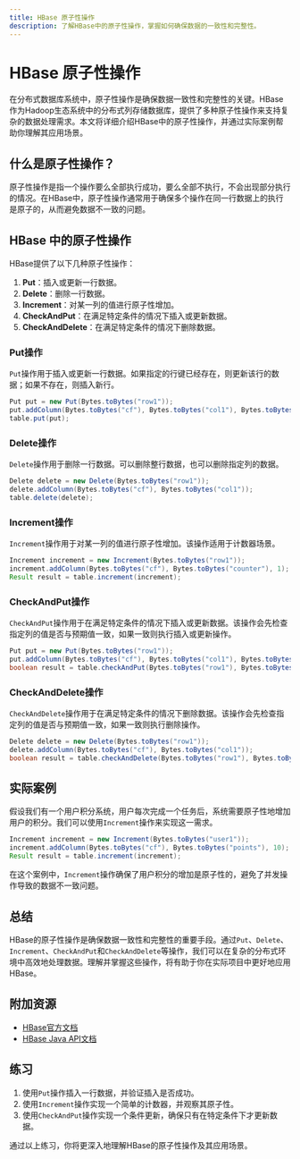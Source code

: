 ```yaml
---
title: HBase 原子性操作
description: 了解HBase中的原子性操作，掌握如何确保数据的一致性和完整性。
---
```


# HBase 原子性操作

在分布式数据库系统中，原子性操作是确保数据一致性和完整性的关键。HBase作为Hadoop生态系统中的分布式列存储数据库，提供了多种原子性操作来支持复杂的数据处理需求。本文将详细介绍HBase中的原子性操作，并通过实际案例帮助你理解其应用场景。

## 什么是原子性操作？

原子性操作是指一个操作要么全部执行成功，要么全部不执行，不会出现部分执行的情况。在HBase中，原子性操作通常用于确保多个操作在同一行数据上的执行是原子的，从而避免数据不一致的问题。

## HBase 中的原子性操作

HBase提供了以下几种原子性操作：

1. **Put**：插入或更新一行数据。
2. **Delete**：删除一行数据。
3. **Increment**：对某一列的值进行原子性增加。
4. **CheckAndPut**：在满足特定条件的情况下插入或更新数据。
5. **CheckAndDelete**：在满足特定条件的情况下删除数据。

### Put操作

`Put`操作用于插入或更新一行数据。如果指定的行键已经存在，则更新该行的数据；如果不存在，则插入新行。

```java
Put put = new Put(Bytes.toBytes("row1"));
put.addColumn(Bytes.toBytes("cf"), Bytes.toBytes("col1"), Bytes.toBytes("value1"));
table.put(put);
```

### Delete操作

`Delete`操作用于删除一行数据。可以删除整行数据，也可以删除指定列的数据。

```java
Delete delete = new Delete(Bytes.toBytes("row1"));
delete.addColumn(Bytes.toBytes("cf"), Bytes.toBytes("col1"));
table.delete(delete);
```

### Increment操作

`Increment`操作用于对某一列的值进行原子性增加。该操作适用于计数器场景。

```java
Increment increment = new Increment(Bytes.toBytes("row1"));
increment.addColumn(Bytes.toBytes("cf"), Bytes.toBytes("counter"), 1);
Result result = table.increment(increment);
```

### CheckAndPut操作

`CheckAndPut`操作用于在满足特定条件的情况下插入或更新数据。该操作会先检查指定列的值是否与预期值一致，如果一致则执行插入或更新操作。

```java
Put put = new Put(Bytes.toBytes("row1"));
put.addColumn(Bytes.toBytes("cf"), Bytes.toBytes("col1"), Bytes.toBytes("value1"));
boolean result = table.checkAndPut(Bytes.toBytes("row1"), Bytes.toBytes("cf"), Bytes.toBytes("col1"), Bytes.toBytes("expectedValue"), put);
```

### CheckAndDelete操作

`CheckAndDelete`操作用于在满足特定条件的情况下删除数据。该操作会先检查指定列的值是否与预期值一致，如果一致则执行删除操作。

```java
Delete delete = new Delete(Bytes.toBytes("row1"));
delete.addColumn(Bytes.toBytes("cf"), Bytes.toBytes("col1"));
boolean result = table.checkAndDelete(Bytes.toBytes("row1"), Bytes.toBytes("cf"), Bytes.toBytes("col1"), Bytes.toBytes("expectedValue"), delete);
```

## 实际案例

假设我们有一个用户积分系统，用户每次完成一个任务后，系统需要原子性地增加用户的积分。我们可以使用`Increment`操作来实现这一需求。

```java
Increment increment = new Increment(Bytes.toBytes("user1"));
increment.addColumn(Bytes.toBytes("cf"), Bytes.toBytes("points"), 10);
Result result = table.increment(increment);
```

在这个案例中，`Increment`操作确保了用户积分的增加是原子性的，避免了并发操作导致的数据不一致问题。

## 总结

HBase的原子性操作是确保数据一致性和完整性的重要手段。通过`Put`、`Delete`、`Increment`、`CheckAndPut`和`CheckAndDelete`等操作，我们可以在复杂的分布式环境中高效地处理数据。理解并掌握这些操作，将有助于你在实际项目中更好地应用HBase。

## 附加资源

- [HBase官方文档](https://hbase.apache.org/book.html)
- [HBase Java API文档](https://hbase.apache.org/apidocs/org/apache/hadoop/hbase/client/package-summary.html)

## 练习

1. 使用`Put`操作插入一行数据，并验证插入是否成功。
2. 使用`Increment`操作实现一个简单的计数器，并观察其原子性。
3. 使用`CheckAndPut`操作实现一个条件更新，确保只有在特定条件下才更新数据。

通过以上练习，你将更深入地理解HBase的原子性操作及其应用场景。